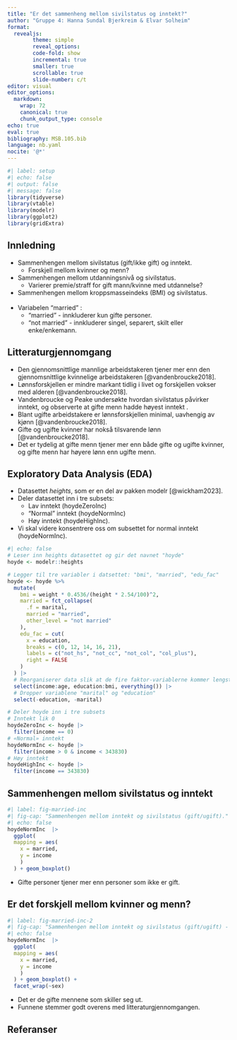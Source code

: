 ```yaml
---
title: "Er det sammenheng mellom sivilstatus og inntekt?"
author: "Gruppe 4: Hanna Sundal Bjerkreim & Elvar Solheim"
format: 
  revealjs:
        theme: simple
        reveal_options:
        code-fold: show
        incremental: true
        smaller: true
        scrollable: true
        slide-number: c/t
editor: visual
editor_options:
  markdown:
    wrap: 72
    canonical: true
    chunk_output_type: console
echo: true
eval: true
bibliography: MSB.105.bib
language: nb.yaml
nocite: '@*'
---
```


```r
#| label: setup
#| echo: false
#| output: false
#| message: false
library(tidyverse)
library(vtable)
library(modelr)
library(ggplot2)
library(gridExtra)
```

## Innledning

-   Sammenhengen mellom sivilstatus (gift/ikke gift) og inntekt.
    -   Forskjell mellom kvinner og menn?
-   Sammenhengen mellom utdanningsnivå og sivilstatus.
    -   Varierer premie/straff for gift mann/kvinne med utdannelse?
-   Sammenhengen mellom kroppsmasseindeks (BMI) og sivilstatus.\
    \
-   Variabelen "married" :
    -   "married" - innkluderer kun gifte personer.
    -   "not married" - innkluderer singel, separert, skilt eller
        enke/enkemann.

## Litteraturgjennomgang

-   Den gjennomsnittlige mannlige arbeidstakeren tjener mer enn den
    gjennomsnittlige kvinnelige arbeidstakeren [@vandenbroucke2018].
-   Lønnsforskjellen er mindre markant tidlig i livet og forskjellen
    vokser med alderen [@vandenbroucke2018].
-   Vandenbroucke og Peake undersøkte hvordan sivilstatus påvirker
    inntekt, og observerte at gifte menn hadde høyest inntekt .
-   Blant ugifte arbeidstakere er lønnsforskjellen minimal, uavhengig av
    kjønn [@vandenbroucke2018].
-   Gifte og ugifte kvinner har nokså tilsvarende lønn
    [@vandenbroucke2018].
-   Det er tydelig at gifte menn tjener mer enn både gifte og ugifte
    kvinner, og gifte menn har høyere lønn enn ugifte menn.

## Exploratory Data Analysis (EDA)

-   Datasettet *heights*, som er en del av pakken modelr [@wickham2023].
-   Deler datasettet inn i tre subsets:
    -   Lav inntekt (hoydeZeroInc)
    -   "Normal" inntekt (hoydeNormInc)
    -   Høy inntekt (hoydeHighInc).
-   Vi skal videre konsentrere oss om subsettet for normal inntekt
    (hoydeNormInc).

```r
#| echo: false
# Leser inn heights datasettet og gir det navnet "hoyde"
hoyde <- modelr::heights

# Legger til tre variabler i datsettet: "bmi", "married", "edu_fac" 
hoyde <- hoyde %>% 
  mutate(
    bmi = weight * 0.4536/(height * 2.54/100)^2,
    married = fct_collapse(
      .f = marital,
      married = "married",
      other_level = "not married"
    ),
    edu_fac = cut(
      x = education,
      breaks = c(0, 12, 14, 16, 21),
      labels = c("not_hs", "not_cc", "not_col", "col_plus"),
      right = FALSE
    )
  ) |> 
  # Reorganiserer data slik at de fire faktor-variablerne kommer lengst til høyre
  select(income:age, education:bmi, everything()) |>
  # Dropper variablene "marital" og "education"
  select(-education, -marital)

# Deler hoyde inn i tre subsets
# Inntekt lik 0
hoydeZeroInc <- hoyde |> 
  filter(income == 0)
# «Normal» inntekt
hoydeNormInc <- hoyde |> 
  filter(income > 0 & income < 343830)
# Høy inntekt
hoydeHighInc <- hoyde |> 
  filter(income == 343830)
```

## Sammenhengen mellom sivilstatus og inntekt

```r
#| label: fig-married-inc
#| fig-cap: "Sammenhengen mellom inntekt og sivilstatus (gift/ugift)."
#| echo: false
hoydeNormInc  |> 
  ggplot(
  mapping = aes(
    x = married,
    y = income
    )
  ) + geom_boxplot()
```

-   Gifte personer tjener mer enn personer som ikke er gift.

## Er det forskjell mellom kvinner og menn?

```r
#| label: fig-married-inc-2
#| fig-cap: "Sammenhengen mellom inntekt og sivilstatus (gift/ugift) - fordelt på kjønn."
#| echo: false
hoydeNormInc  |> 
  ggplot(
  mapping = aes(
    x = married,
    y = income
    )
  ) + geom_boxplot() +
  facet_wrap(~sex)
```

-   Det er de gifte mennene som skiller seg ut.
-   Funnene stemmer godt overens med litteraturgjennomgangen.

## Referanser
